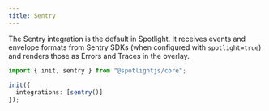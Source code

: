 ```yaml
---
title: Sentry
---
```


The Sentry integration is the default in Spotlight. It receives events and envelope formats from Sentry SDKs (when configured with `spotlight=true`) and renders those as Errors and Traces in the overlay.

```ts
import { init, sentry } from "@spotlightjs/core";

init({
  integrations: [sentry()]
});
```
